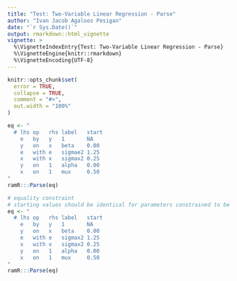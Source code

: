 ```yaml
---
title: "Test: Two-Variable Linear Regression - Parse"
author: "Ivan Jacob Agaloos Pesigan"
date: "`r Sys.Date()`"
output: rmarkdown::html_vignette
vignette: >
  %\VignetteIndexEntry{Test: Two-Variable Linear Regression - Parse}
  %\VignetteEngine{knitr::rmarkdown}
  %\VignetteEncoding{UTF-8}
---
```



```r
knitr::opts_chunk$set(
  error = TRUE,
  collapse = TRUE,
  comment = "#>",
  out.width = "100%"
)
```



```r
eq <- "
  # lhs op   rhs label   start
    e   by   y   1       NA
    y   on   x   beta    0.00
    e   with e   sigmae2 1.25
    x   with x   sigmax2 0.25
    y   on   1   alpha   0.00
    x   on   1   mux     0.50
"
ramR:::Parse(eq)
```



```r
# equality constraint
# starting values should be identical for parameters constrained to be equal
eq <- "
  # lhs op   rhs label   start
    e   by   y   1       NA
    y   on   x   beta    0.00
    e   with e   sigmax2 1.25
    x   with x   sigmax2 0.25
    y   on   1   alpha   0.00
    x   on   1   mux     0.50
"
ramR:::Parse(eq)
```

